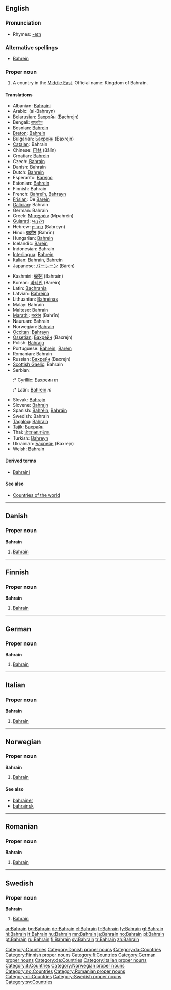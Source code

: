 {{wikipedia}}
==English==

===Pronunciation===
* Rhymes: [[Rhymes:English:-eɪn|-eɪn]]

===Alternative spellings===
* [[Bahrein]]

===Proper noun===
{{en-proper-noun}}

# A country in the [[Middle East]]. Official name: Kingdom of Bahrain.

====Translations====
{{top}}
* Albanian: [[Bahraini]]
* Arabic: {{Arab|[[البحرين]]}} (al-Baḥrayn)
* Belarusian: [[Бахрэйн]] (Bachrejn)
* Bengali: [[বাহরাইন]]
* Bosnian: [[Bahrein]] {{m}}
* [[Breton]]: [[Bahrein]]
* Bulgarian: [[Бахрейн]] (Baxrejn)
* [[Catalan]]: Bahrain
* Chinese: [[巴林]] (Bālín)
* Croatian: [[Bahrein]]
* Czech: [[Bahrajn]] {{m}}
* Danish: Bahrain
* Dutch: [[Bahrein]]
* Esperanto: [[Barejno]]
* Estonian: [[Bahrein]]
* Finnish: Bahrain
* French: [[Bahreïn]], [[Bahrayn]]
* [[Frisian]]: De [[Barein]]
* [[Galician]]: Bahrain
* German: Bahrain
* Greek: [[Μπαχρέιν]] (Mpahréin)
* [[Gujarati]]: [[બહરૈન]]
* Hebrew: [[בחריין]] (Baḥreyn)
* Hindi: [[बहरीन]] (Bahrīn)
* Hungarian: [[Bahrein]]
* Icelandic: [[Barein]]
* Indonesian: Bahrain
* [[Interlingua]]: [[Bahrein]]
* Italian: Bahrain, [[Bahrein]] {{m}}
* Japanese: [[バーレーン]] (Bārēn)
{{mid}}
* Kashmiri: [[बहरैन]] (Bahrain)
* Korean: [[바레인]] (Barein)
* Latin: [[Bachrania]]
* Latvian: [[Bahreina]]
* Lithuanian: [[Bahreinas]]
* Malay: Bahrain
* Maltese: Bahrain
* [[Marathi]]: [[बहरीन]] (Bahrīn)
* Nauruan: Bahrain
* Norwegian: [[#Norwegian|Bahrain]]
* [[Occitan]]: [[Bahrayn]]
* [[Ossetian]]: [[Бахрейн]] (Baxrejn)
* Polish: [[Bahrajn]]
* Portuguese: [[Bahrein]], [[Barém]]
* Romanian: Bahrain {{n}}
* Russian: [[Бахрейн]] (Baxrejn)
* [[Scottish Gaelic]]: Bahrain
* Serbian:
*:* Cyrillic: [[Бахреин]] ''m''
*:* Latin: [[Bahrein]] ''m''
* Slovak: [[Bahrajn]]
* Slovene: [[Bahrajn]]
* Spanish: [[Bahréin]], [[Bahráin]]
* Swedish: Bahrain
* [[Tagalog]]: [[Bahrain]]
* [[Tajik]]: [[Баҳрайн]]
* Thai: [[ประเทศบาห์เรน]]
* Turkish: [[Bahreyn]]
* Ukrainian: [[Бахрейн]] (Baxrejn)
* Welsh: Bahrain
{{bottom}}

====Derived terms====
* [[Bahraini]]

====See also====
* [[Appendix:Countries of the world|Countries of the world]]

[[Category:Countries]]

----

==Danish==

===Proper noun===
'''Bahrain'''

# [[#English|Bahrain]]

[[Category:Danish proper nouns]]
[[Category:da:Countries]]

----

==Finnish==

===Proper noun===
'''Bahrain'''

# [[#English|Bahrain]]

[[Category:Finnish proper nouns]]
[[Category:fi:Countries]]

----

==German==

===Proper noun===
'''Bahrain'''

# [[#English|Bahrain]]

[[Category:German proper nouns]]
[[Category:de:Countries]]

----

==Italian==
{{wikipedia|lang=it}}

===Proper noun===
'''Bahrain''' {{m}}

# [[#English|Bahrain]]

[[Category:Italian proper nouns]]
[[Category:it:Countries]]

----

==Norwegian==

===Proper noun===
'''Bahrain'''

# [[#English|Bahrain]]

====See also====
* [[bahrainer]]
* [[bahrainsk]]

[[Category:Norwegian proper nouns]]
[[Category:no:Countries]]

----

==Romanian==

===Proper noun===
'''Bahrain'''

# [[#English|Bahrain]]

[[Category:Romanian proper nouns]]
[[Category:ro:Countries]]

----

==Swedish==

===Proper noun===
'''Bahrain'''

# [[#English|Bahrain]]

[[Category:Swedish proper nouns]]
[[Category:sv:Countries]]

[[ar:Bahrain]]
[[bg:Bahrain]]
[[de:Bahrain]]
[[el:Bahrain]]
[[fr:Bahrain]]
[[fy:Bahrain]]
[[gl:Bahrain]]
[[hi:Bahrain]]
[[lt:Bahrain]]
[[hu:Bahrain]]
[[mn:Bahrain]]
[[ja:Bahrain]]
[[no:Bahrain]]
[[pl:Bahrain]]
[[pt:Bahrain]]
[[ru:Bahrain]]
[[fi:Bahrain]]
[[sv:Bahrain]]
[[tr:Bahrain]]
[[zh:Bahrain]]